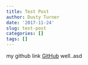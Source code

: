 ```yaml
---
title: Test Post
author: Dusty Turner
date: '2017-11-24'
slug: test-post
categories: []
tags: []
---
```


my github link [GitHub](C:\Users\Dusty.Turner\Desktop\R Work\blogturner\turnernuo\content\post\2017-11-24-my-curriculum-vitae.pdf) well..asd